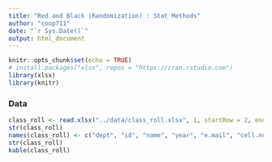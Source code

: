 ```yaml
---
title: "Red and Black (Randomization) : Stat Methods"
author: "coop711"
date: "`r Sys.Date()`"
output: html_document
---
```


```r
knitr::opts_chunk$set(echo = TRUE)
# install.packages("xlsx", repos = "https://cran.rstudio.com")
library(xlsx)
library(knitr)
```

### Data

```r
class_roll <- read.xlsx("../data/class_roll.xlsx", 1, startRow = 2, endRow = 32, colIndex = c(3:7, 9), colClasses = rep("character", 6), encoding = "UTF-8", stringsAsFactors = FALSE)
str(class_roll)
names(class_roll) <- c("dept", "id", "name", "year", "e.mail", "cell.no")
str(class_roll)
kable(class_roll)
```


<!--
```r
save.image("./team_1701_data_win.RData")
```
-->